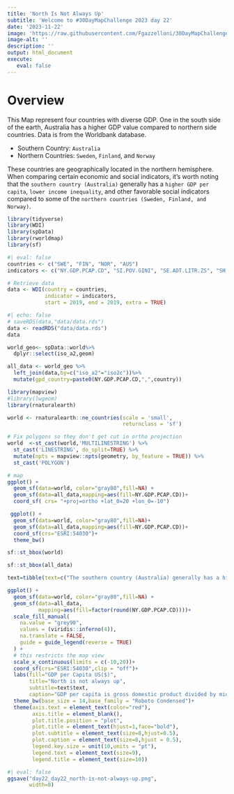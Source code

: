 ```yaml
---
title: 'North Is Not Always Up'
subtitle: 'Welcome to #30DayMapChallenge 2023 day 22'
date: '2023-11-22'
image: 'https://raw.githubusercontent.com/Fgazzelloni/30DayMapChallenge/master/2023/day22_north-is-not-always-up/day22_north-is-not-always-up.png'
image-alt: ''
description: ''
output: html_document
execute: 
   eval: false
---
```



# Overview

This Map represent four countries with diverse GDP. One in the south side of the earth, Australia has a higher GDP value compared to northern side countries. Data is from the Worldbank database.


- Southern Country: `Australia`
- Northern Countries: `Sweden`, `Finland`, and `Norway`

These countries are geographically located in the northern hemisphere. When comparing certain economic and social indicators, it's worth noting that the `southern country (Australia)` generally has a `higher GDP per capita`, `lower income inequality`, and other favorable social indicators compared to some of the `northern countries (Sweden, Finland, and Norway)`. 


```r
library(tidyverse)
library(WDI)
library(spData)
library(rworldmap)
library(sf)
```


```r
#| eval: false
countries <- c("SWE", "FIN", "NOR", "AUS")
indicators <- c("NY.GDP.PCAP.CD", "SI.POV.GINI", "SE.ADT.LITR.ZS", "SH.XPD.CHEX.PC.CD")

# Retrieve data
data <- WDI(country = countries, 
            indicator = indicators, 
            start = 2019, end = 2019, extra = TRUE)
```


```r
#| echo: false
# saveRDS(data,"data/data.rds")
data <- readRDS("data/data.rds")
data
```

```r
world_geo<- spData::world%>%
  dplyr::select(iso_a2,geom)

all_data <- world_geo %>%
  left_join(data,by=c("iso_a2"="iso2c"))%>%
  mutate(gpd_country=paste0(NY.GDP.PCAP.CD,",",country))
```




```r
library(mapview)
#library(lwgeom)
library(rnaturalearth)

world <- rnaturalearth::ne_countries(scale = 'small', 
                                     returnclass = 'sf')

# Fix polygons so they don't get cut in ortho projection
world  <-st_cast(world,'MULTILINESTRING') %>%
  st_cast('LINESTRING', do_split=TRUE) %>%
  mutate(npts = mapview::npts(geometry, by_feature = TRUE)) %>%
  st_cast('POLYGON')
```


```r
# map
ggplot() +
  geom_sf(data=world, color="gray80",fill=NA) +
  geom_sf(data=all_data,mapping=aes(fill=NY.GDP.PCAP.CD))+
  coord_sf( crs= "+proj=ortho +lat_0=20 +lon_0=-10")
```
```r
 ggplot() +
  geom_sf(data=world, color="gray80",fill=NA)+
  geom_sf(data=all_data,mapping=aes(fill=NY.GDP.PCAP.CD))+
  coord_sf(crs="ESRI:54030")+
  theme_bw()
```


```r
sf::st_bbox(world)
```


```r
sf::st_bbox(all_data)
```


```r
text=tibble(text=c("The southern country (Australia) generally has a higher GDP per capita, lower income inequality, and other favorable social indicators\ncompared to some of the northern countries (Sweden, Finland, and Norway)."))
```


```r
ggplot() +
  geom_sf(data=world, color="gray80",fill=NA) +
  geom_sf(data=all_data,
          mapping=aes(fill=factor(round(NY.GDP.PCAP.CD))))+
  scale_fill_manual(
    na.value = "grey90",
    values = (viridis::inferno(4)),
    na.translate = FALSE,
    guide = guide_legend(reverse = TRUE)
  ) +
  # this restricts the map view
  scale_x_continuous(limits = c(-10,20))+
  coord_sf(crs="ESRI:54030",clip = "off")+
  labs(fill="GDP per Capita US($)",
       title="North is not always up",
       subtitle=text$text,
       caption="GDP per capita is gross domestic product divided by midyear population\n\n#30DayMapChallenge 2022 Day 22 North is not always up\nDataSource: WorldBank DataBank - WDI 2019 data| Map: @fgazzelloni")+
  theme_bw(base_size = 14,base_family = "Roboto Condensed")+
  theme(axis.text = element_text(color="red"),
        axis.title = element_blank(),
        plot.title.position = "plot",
        plot.title = element_text(hjust=1,face="bold"),
        plot.subtitle = element_text(size=8,hjust=0.5),
        plot.caption = element_text(size=8,hjust = 0.5),
        legend.key.size = unit(10,units = "pt"),
        legend.text = element_text(size=9),
        legend.title = element_text(size=10))
```

```r
#| eval: false
ggsave("day22_day22_north-is-not-always-up.png",
       width=8)
```

